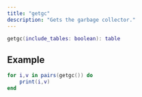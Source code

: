 ```yaml
---
title: "getgc"
description: "Gets the garbage collector."
---
```


```lua
getgc(include_tables: boolean): table
```


## Example

```lua
for i,v in pairs(getgc()) do
    print(i,v)
end
```
